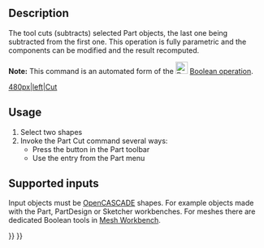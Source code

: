 <languages/>
{{Docnav
|[[Part_Boolean|Boolean]]
|[[Part_Fuse|Fuse]]
|[[Part_Workbench|Part]]
|IconL=Part_Boolean.svg
|IconR=Part_Fuse.svg
|IconC=Workbench_Part.svg
}}

{{GuiCommand
|Name=Part Cut
|MenuLocation=Part → Boolean → Cut
|Workbenches=[[Part_Workbench|Part]]
|SeeAlso=[[Part_Boolean|Part Boolean]], [[Part_Fuse|Part Fuse]], [[Part_Common|Part Common]]
}}

==Description==

The {{Button|[[Image:Part_Cut.svg|24px]] [[Part_Cut|Part Cut]]}} tool cuts (subtracts) selected Part objects, the last one being subtracted from the first one. This operation is fully parametric and the components can be modified and the result recomputed.

'''Note:''' This command is an automated form of the [[Image:Part_Boolean.svg|24px|link=Part_Boolean]] [[Part_Boolean|Boolean operation]].

[[IMAGE:Part Cut 01.png|480px|left|Cut]]{{clear}}

== Usage ==

# Select two shapes
# Invoke the Part Cut command several ways:
#* Press the {{Button|[[Image:Part_Cut.svg|16px|link=Part_Cut]] '''Cut'''}} button in the Part toolbar
#* Use the {{MenuCommand|Part → Boolean → Cut}} entry from the Part menu 

== Supported inputs ==

Input objects must be [[OpenCASCADE|OpenCASCADE]] shapes. For example objects made with the Part, PartDesign or Sketcher workbenches. For meshes there are dedicated Boolean tools in [[Mesh_Workbench|Mesh Workbench]].


{{Docnav
|[[Part_Boolean|Boolean]]
|[[Part_Fuse|Fuse]]
|[[Part_Workbench|Part]]
|IconL=Part_Boolean.svg
|IconR=Part_Fuse.svg
|IconC=Workbench_Part.svg
}}

{{Part Tools navi{{#translation:}}}}
{{Userdocnavi{{#translation:}}}}
{{clear}}